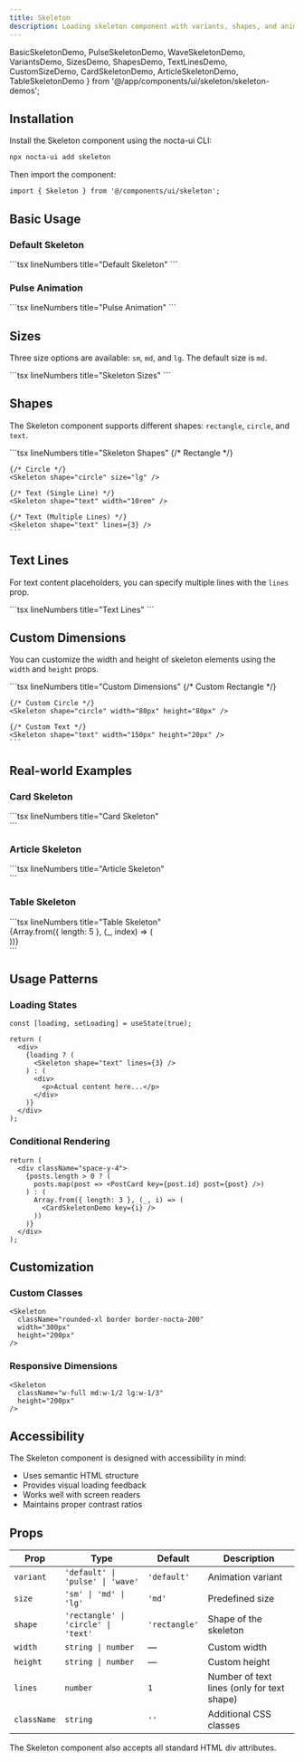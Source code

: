 ```yaml
---
title: Skeleton
description: Loading skeleton component with variants, shapes, and animations for creating content placeholders during loading states
---
```


  BasicSkeletonDemo,
  PulseSkeletonDemo,
  WaveSkeletonDemo,
  VariantsDemo,
  SizesDemo,
  ShapesDemo,
  TextLinesDemo,
  CustomSizeDemo,
  CardSkeletonDemo,
  ArticleSkeletonDemo,
  TableSkeletonDemo
} from '@/app/components/ui/skeleton/skeleton-demos';

## Installation

Install the Skeleton component using the nocta-ui CLI:

```bash lineNumbers title="Terminal"
npx nocta-ui add skeleton
```

Then import the component:

```tsx lineNumbers title="Import"
import { Skeleton } from '@/components/ui/skeleton';
```

## Basic Usage

### Default Skeleton

<DocsTabs defaultValue="preview">
  <DocsTab value="preview" lineNumbers title="Preview">
    <BasicSkeletonDemo />
  </DocsTab>
  <DocsTab value="code" lineNumbers title="Code">
    ```tsx lineNumbers title="Default Skeleton"
    <Skeleton />
    ```
  </DocsTab>
</DocsTabs>

### Pulse Animation

<DocsTabs defaultValue="preview">
  <DocsTab value="preview" lineNumbers title="Preview">
    <PulseSkeletonDemo />
  </DocsTab>
  <DocsTab value="code" lineNumbers title="Code">
    ```tsx lineNumbers title="Pulse Animation"
    <Skeleton variant="pulse" />
    ```
  </DocsTab>
</DocsTabs>

## Sizes

Three size options are available: `sm`, `md`, and `lg`. The default size is `md`.

<DocsTabs defaultValue="preview">
  <DocsTab value="preview" lineNumbers title="Preview">
    <SizesDemo />
  </DocsTab>
  <DocsTab value="code" lineNumbers title="Code">
    ```tsx lineNumbers title="Skeleton Sizes"
    <Skeleton size="sm" />
    <Skeleton size="md" />
    <Skeleton size="lg" />
    ```
  </DocsTab>
</DocsTabs>

## Shapes

The Skeleton component supports different shapes: `rectangle`, `circle`, and `text`.

<DocsTabs defaultValue="preview">
  <DocsTab value="preview" lineNumbers title="Preview">
    <ShapesDemo />
  </DocsTab>
  <DocsTab value="code" lineNumbers title="Code">
    ```tsx lineNumbers title="Skeleton Shapes"
    {/* Rectangle */}
    <Skeleton shape="rectangle" width="12rem" height="3rem" />

    {/* Circle */}
    <Skeleton shape="circle" size="lg" />

    {/* Text (Single Line) */}
    <Skeleton shape="text" width="10rem" />

    {/* Text (Multiple Lines) */}
    <Skeleton shape="text" lines={3} />
    ```
  </DocsTab>
</DocsTabs>

## Text Lines

For text content placeholders, you can specify multiple lines with the `lines` prop.

<DocsTabs defaultValue="preview">
  <DocsTab value="preview" lineNumbers title="Preview">
    <TextLinesDemo />
  </DocsTab>
  <DocsTab value="code" lineNumbers title="Code">
    ```tsx lineNumbers title="Text Lines"
    <Skeleton shape="text" lines={2} />
    <Skeleton shape="text" lines={4} />
    <Skeleton shape="text" lines={6} />
    ```
  </DocsTab>
</DocsTabs>

## Custom Dimensions

You can customize the width and height of skeleton elements using the `width` and `height` props.

<DocsTabs defaultValue="preview">
  <DocsTab value="preview" lineNumbers title="Preview">
    <CustomSizeDemo />
  </DocsTab>
  <DocsTab value="code" lineNumbers title="Code">
    ```tsx lineNumbers title="Custom Dimensions"
    {/* Custom Rectangle */}
    <Skeleton width="200px" height="60px" />

    {/* Custom Circle */}
    <Skeleton shape="circle" width="80px" height="80px" />

    {/* Custom Text */}
    <Skeleton shape="text" width="150px" height="20px" />
    ```
  </DocsTab>
</DocsTabs>

## Real-world Examples

### Card Skeleton

<DocsTabs defaultValue="preview">
  <DocsTab value="preview" lineNumbers title="Preview">
    <CardSkeletonDemo />
  </DocsTab>
  <DocsTab value="code" lineNumbers title="Code">
    ```tsx lineNumbers title="Card Skeleton"
    <div className="max-w-sm p-4 border rounded-lg">
      <div className="space-y-4">
        <div className="flex items-center space-x-3">
          <Skeleton shape="circle" size="md" />
          <div className="flex-1">
            <Skeleton shape="text" width="60%" className="mb-2" />
            <Skeleton shape="text" width="40%" size="sm" />
          </div>
        </div>
        <Skeleton width="100%" height="160px" />
        <Skeleton shape="text" lines={3} />
      </div>
    </div>
    ```
  </DocsTab>
</DocsTabs>

### Article Skeleton

<DocsTabs defaultValue="preview">
  <DocsTab value="preview" lineNumbers title="Preview">
    <ArticleSkeletonDemo />
  </DocsTab>
  <DocsTab value="code" lineNumbers title="Code">
    ```tsx lineNumbers title="Article Skeleton"
    <div className="max-w-md space-y-4">
      <Skeleton width="100%" height="200px" />
      <Skeleton shape="text" width="80%" size="lg" />
      <Skeleton shape="text" lines={4} />
      <div className="flex items-center space-x-3 pt-4">
        <Skeleton shape="circle" size="sm" />
        <Skeleton shape="text" width="120px" size="sm" />
      </div>
    </div>
    ```
  </DocsTab>
</DocsTabs>

### Table Skeleton

<DocsTabs defaultValue="preview">
  <DocsTab value="preview" lineNumbers title="Preview">
    <TableSkeletonDemo />
  </DocsTab>
  <DocsTab value="code" lineNumbers title="Code">
    ```tsx lineNumbers title="Table Skeleton"
    <div className="space-y-3">
      {Array.from({ length: 5 }, (_, index) => (
        <div key={index} className="flex items-center space-x-4">
          <Skeleton shape="circle" size="sm" />
          <Skeleton width="120px" height="16px" />
          <Skeleton width="80px" height="16px" />
          <Skeleton width="100px" height="16px" />
        </div>
      ))}
    </div>
    ```
  </DocsTab>
</DocsTabs>

## Usage Patterns

### Loading States

```tsx lineNumbers title="Loading States"
const [loading, setLoading] = useState(true);

return (
  <div>
    {loading ? (
      <Skeleton shape="text" lines={3} />
    ) : (
      <div>
        <p>Actual content here...</p>
      </div>
    )}
  </div>
);
```

### Conditional Rendering

```tsx lineNumbers title="Conditional Rendering"
return (
  <div className="space-y-4">
    {posts.length > 0 ? (
      posts.map(post => <PostCard key={post.id} post={post} />)
    ) : (
      Array.from({ length: 3 }, (_, i) => (
        <CardSkeletonDemo key={i} />
      ))
    )}
  </div>
);
```

## Customization

### Custom Classes

```tsx
<Skeleton 
  className="rounded-xl border border-nocta-200" 
  width="300px" 
  height="200px" 
/>
```

### Responsive Dimensions

```tsx
<Skeleton 
  className="w-full md:w-1/2 lg:w-1/3" 
  height="200px" 
/>
```

## Accessibility

The Skeleton component is designed with accessibility in mind:

- Uses semantic HTML structure
- Provides visual loading feedback
- Works well with screen readers
- Maintains proper contrast ratios

## Props

| Prop | Type | Default | Description |
|------|------|---------|-------------|
| `variant` | `'default' \| 'pulse' \| 'wave'` | `'default'` | Animation variant |
| `size` | `'sm' \| 'md' \| 'lg'` | `'md'` | Predefined size |
| `shape` | `'rectangle' \| 'circle' \| 'text'` | `'rectangle'` | Shape of the skeleton |
| `width` | `string \| number` | — | Custom width |
| `height` | `string \| number` | — | Custom height |
| `lines` | `number` | `1` | Number of text lines (only for text shape) |
| `className` | `string` | `''` | Additional CSS classes |

The Skeleton component also accepts all standard HTML div attributes. 